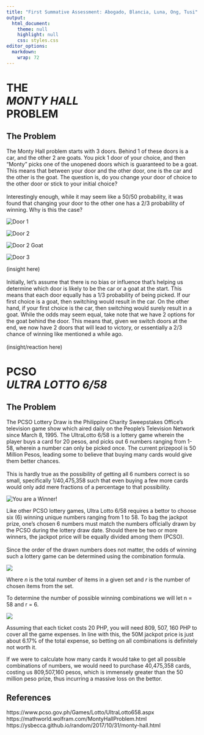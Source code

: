 ```yaml
---
title: "First Summative Assessment: Abogado, Blancia, Luna, Ong, Tusi"
output:
  html_document:
    theme: null
    highlight: null
    css: styles.css
editor_options: 
  markdown: 
    wrap: 72
---
```


<h1>THE<br>*MONTY HALL*<br>PROBLEM</h1>

<div class="problem-title">
<h2>The Problem</h2>
</div>

<div class="body-text">
The Monty Hall problem starts with 3 doors. Behind 1 of these doors is a
car, and the other 2 are goats. You pick 1 door of your choice, and then
"Monty" picks one of the unopened doors which is guaranteed to be a
goat. This means that between your door and the other door, one is the
car and the other is the goat. The question is, do you change your door
of choice to the other door or stick to your initial choice? <br> <br>
Interestingly enough, while it may seem like a 50/50 probability, it was
found that changing your door to the other one has a 2/3 probability of
winning. Why is this the case?
</div>

<section class="doors">

<div id="door1">
<img src="door_1.png" alt="Door 1">
</div>

<div id="door2">
<div class="flip-card-container">
<div class="flip-card">
<div class="flip-card-front">
<img src="door_2.png" alt="Door 2">
</div>
<div class="flip-card-back">
<img src="door_2_back.png" alt="Door 2 Goat">
</div>
</div>
</div> 
</div>

<div id="door3">
<img src="door_1.png" alt="Door 3"> 
</div>

</section> 

<div class="body-text">
(insight here) <br> <br>
Initially, let's assume that there is no bias or influence that's
helping us determine which door is likely to be the car or a goat at the
start. This means that each door equally has a 1/3 probability of being
picked. If our first choice is a goat, then switching would result in
the car. On the other hand, if your first choice is the car, then
switching would surely result in a goat. While the odds may seem equal,
take note that we have 2 options for the goat behind the door. This
means that, given we switch doors at the end, we now have 2 doors that
will lead to victory, or essentially a 2/3 chance of winning like
mentioned a while ago. <br> <br> (insight/reaction here)
</div>

<h1>PCSO<br>*ULTRA LOTTO 6/58*</h1>

<div class="pcso-problem">
<h2>The Problem</h2>
</div>

<!--Lotto Section, just used monty hall css formatting-->
<div class="pcso-discussion">
<div id="left">
The PCSO Lottery Draw is the Philippine Charity Sweepstakes Office's television game show which aired daily on the People's Television Network since March 8, 1995. The UltraLotto 6/58 is a lottery game wherein the player buys a card for 20 pesos, and picks out 6 numbers ranging from 1-58, wherein a number can only be picked once. The current prizepool is 50 Million Pesos, leading some to believe that buying many cards would give them better chances.<br><br>This is hardly true as the possibility of getting all 6 numbers correct is so small, specifically 1/40,475,358 such that even buying a few more cards would only add mere fractions of a percentage to that possibility.
</div>
<div id="right">
<img src="winner.gif" alt="You are a Winner!">
</div>
</div>

<div class="pcso-solution">
Like other PCSO lottery games, Ultra Lotto 6/58 requires a bettor to choose six (6) winning unique numbers ranging from 1 to 58. To bag the jackpot prize, one’s chosen 6 numbers must match the numbers officially drawn by the PCSO during the lottery draw date. Should there be two or more winners, the jackpot price will be equally divided among them (PCSO).<br><br>Since the order of the drawn numbers does not matter, the odds of winning such a lottery game can be determined using the combination formula.

<img src="combi formula.png">

Where *n* is the total number of items in a given set and *r* is the number of chosen items from the set. 

To determine the number of possible winning combinations we will let n = 58 and r = 6. <br>

<img src="solu.png">

Assuming that each ticket costs 20 PHP, you will need 809, 507, 160 PHP to cover all the game expenses. In line with this, the 50M jackpot price is just about 6.17% of the total expense, so betting on all combinations is definitely not worth it.
</div>

<div class="pcso-conclusion">
If we were to calculate how many cards it would take to get all possible combinations of numbers, we would need to purchase 40,475,358 cards, costing us 809,507,160 pesos, which is immensely greater than the 50 million peso prize, thus incurring a massive loss on the bettor.
</div>

<footer>
<h2>References</h2>
https://www.pcso.gov.ph/Games/Lotto/UltraLotto658.aspx
https://mathworld.wolfram.com/MontyHallProblem.html
<!-- there's details about the citation like the author and date at the bottom of the page so if we cite this in another format then there ya go -->
https://ysbecca.github.io/random/2017/10/31/monty-hall.html
</footer>
